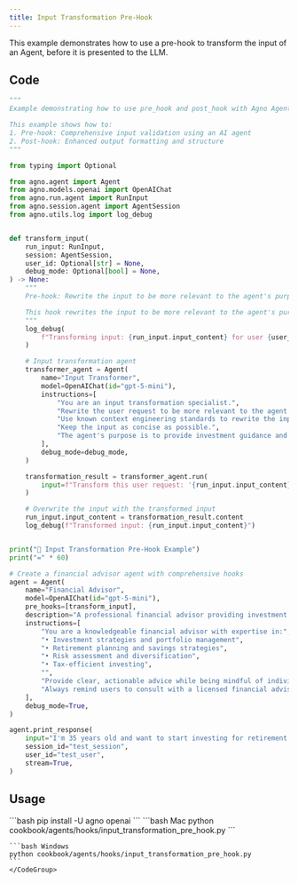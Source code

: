 ```yaml
---
title: Input Transformation Pre-Hook
---
```


This example demonstrates how to use a pre-hook to transform the input of an Agent, before it is presented to the LLM.

## Code

```python
"""
Example demonstrating how to use pre_hook and post_hook with Agno Agent.

This example shows how to:
1. Pre-hook: Comprehensive input validation using an AI agent
2. Post-hook: Enhanced output formatting and structure
"""

from typing import Optional

from agno.agent import Agent
from agno.models.openai import OpenAIChat
from agno.run.agent import RunInput
from agno.session.agent import AgentSession
from agno.utils.log import log_debug


def transform_input(
    run_input: RunInput,
    session: AgentSession,
    user_id: Optional[str] = None,
    debug_mode: Optional[bool] = None,
) -> None:
    """
    Pre-hook: Rewrite the input to be more relevant to the agent's purpose.

    This hook rewrites the input to be more relevant to the agent's purpose.
    """
    log_debug(
        f"Transforming input: {run_input.input_content} for user {user_id} and session {session.session_id}"
    )

    # Input transformation agent
    transformer_agent = Agent(
        name="Input Transformer",
        model=OpenAIChat(id="gpt-5-mini"),
        instructions=[
            "You are an input transformation specialist.",
            "Rewrite the user request to be more relevant to the agent's purpose.",
            "Use known context engineering standards to rewrite the input.",
            "Keep the input as concise as possible.",
            "The agent's purpose is to provide investment guidance and financial planning advice.",
        ],
        debug_mode=debug_mode,
    )

    transformation_result = transformer_agent.run(
        input=f"Transform this user request: '{run_input.input_content}'"
    )

    # Overwrite the input with the transformed input
    run_input.input_content = transformation_result.content
    log_debug(f"Transformed input: {run_input.input_content}")


print("🚀 Input Transformation Pre-Hook Example")
print("=" * 60)

# Create a financial advisor agent with comprehensive hooks
agent = Agent(
    name="Financial Advisor",
    model=OpenAIChat(id="gpt-5-mini"),
    pre_hooks=[transform_input],
    description="A professional financial advisor providing investment guidance and financial planning advice.",
    instructions=[
        "You are a knowledgeable financial advisor with expertise in:",
        "• Investment strategies and portfolio management",
        "• Retirement planning and savings strategies",
        "• Risk assessment and diversification",
        "• Tax-efficient investing",
        "",
        "Provide clear, actionable advice while being mindful of individual circumstances.",
        "Always remind users to consult with a licensed financial advisor for personalized advice.",
    ],
    debug_mode=True,
)

agent.print_response(
    input="I'm 35 years old and want to start investing for retirement. moderate risk tolerance. retirement savings in IRAs/401(k)s= $100,000. total savings is $200,000. my net worth is $300,000",
    session_id="test_session",
    user_id="test_user",
    stream=True,
)
```

## Usage

<Steps>
  <Snippet file="create-venv-step.mdx" />

  <Step title="Install libraries">
    ```bash
    pip install -U agno openai
    ```
  </Step>

  <Step title="Run example">
    <CodeGroup>
    ```bash Mac
    python cookbook/agents/hooks/input_transformation_pre_hook.py
    ```

    ```bash Windows
    python cookbook/agents/hooks/input_transformation_pre_hook.py
    ```
    </CodeGroup>
  </Step>
</Steps>
